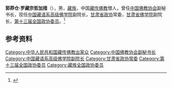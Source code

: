 '''郭莽仓·罗藏宗哲加措'''（{{bd|1969年|8月|}}），男，[[藏族|藏族]]，中国[[藏传佛教|藏传佛教]]僧人，曾任[[中国佛教协会|中国佛教协会]]副秘书长，现任[[中国藏语系高级佛学院|中国藏语系高级佛学院]]副院长，[[甘肃省政协|甘肃省政协]]常委，[[甘肃省佛学院|甘肃省佛学院]]副院长，[[第十三届全国政协委员|第十三届全国政协委员]]。<ref>{{Cite web|title=郭莽仓·罗藏宗哲嘉措|url=http://www.gnzrd.gov.cn/a/article/348.html|accessdate=2020-12-03|work=甘南藏族自治州人民代表大会常务委员会}}</ref>

== 参考资料 ==
{{reflist}}

{{中华人民共和国人物小作品}}
{{Navboxes 
| title  = 郭莽仓·罗藏宗哲加措在[[中国佛教协会|中国佛教协会]]的职务
| list1  =
{{中国佛教协会第九届理事会}}
}}

{{Authority control}}
{{DEFAULTSORT:}}
[[Category:中华人民共和国藏传佛教出家众|Category:中华人民共和国藏传佛教出家众]]
[[Category:中国佛教协会副秘书长|Category:中国佛教协会副秘书长]]
[[Category:中国藏语系高级佛学院副院长|Category:中国藏语系高级佛学院副院长]]
[[Category:甘肃省政协常委|Category:甘肃省政协常委]]
[[Category:第十三届全国政协委员|Category:第十三届全国政协委员]]
[[Category:藏族全国政协委员|Category:藏族全国政协委员]]
